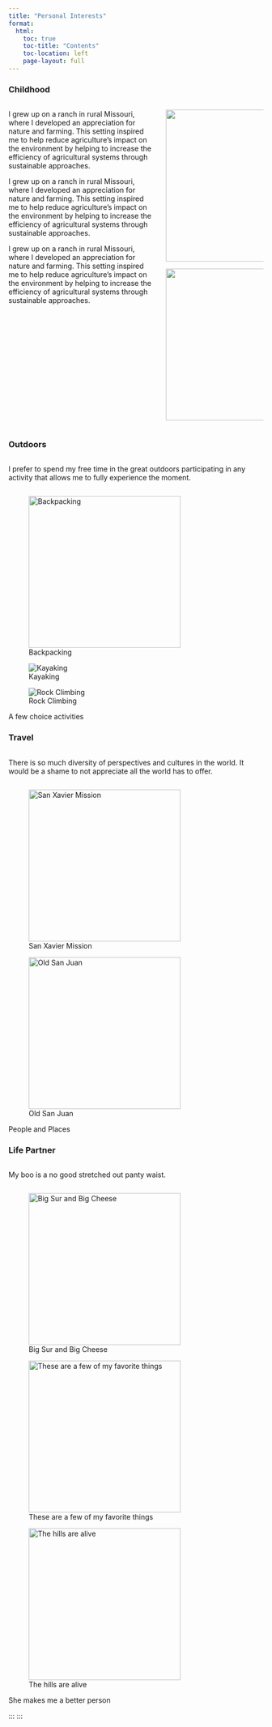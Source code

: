 ```yaml
---
title: "Personal Interests"
format:
  html:
    toc: true
    toc-title: "Contents"
    toc-location: left
    page-layout: full
---
```



### Childhood 


::: columns
::: {.column width="60%"}
I grew up on a ranch in rural Missouri, where I developed an appreciation for nature and farming. This setting inspired me to help reduce agriculture's impact on the environment by helping to increase the efficiency of agricultural systems through sustainable approaches.

I grew up on a ranch in rural Missouri, where I developed an appreciation for nature and farming. This setting inspired me to help reduce agriculture's impact on the environment by helping to increase the efficiency of agricultural systems through sustainable approaches.

I grew up on a ranch in rural Missouri, where I developed an appreciation for nature and farming. This setting inspired me to help reduce agriculture's impact on the environment by helping to increase the efficiency of agricultural systems through sustainable approaches.

:::


::: {.column width="40%"}
![](img/farm.jpeg){height="300px"}

![](img/cow.jpeg){height="300px" fig-align="right"}
:::
:::

### Outdoors

::: columns
::: {.column width="100%"}
I prefer to spend my free time in the great outdoors participating in any activity that allows me to fully experience the moment.
:::


:::
::: {#fig-outdoors layout-ncol=3}

![Backpacking](img/backpack.jpeg){height="300px"}

![Kayaking](img/river.jpeg)

![Rock Climbing](img/rock.jpeg)

A few choice activities
:::



### Travel


::: columns
::: {.column width="100%"}
There is so much diversity of perspectives and cultures in the world. It would be a shame to not appreciate all the world has to offer.
:::

:::
::: {#fig-outdoors layout-ncol=2}

![San Xavier Mission](img/mission.jpeg){height="300px"}

![Old San Juan](img/street.jpeg){height="300px"}

People and Places
:::


### Life Partner

::: columns
::: {.column width="100%"}
My boo is a no good stretched out panty waist.
:::


:::
::: {#fig-outdoors layout-ncol=3}

![Big Sur and Big Cheese](img/beach.jpeg){height="300px"}

![These are a few of my favorite things](img/seakayak.jpeg){height="300px"}

![The hills are alive](img/montana.jpeg){height="300px"}

She makes me a better person
:::

:::
:::